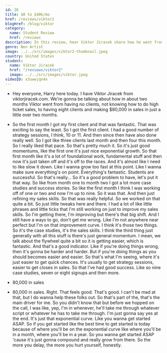 ```yaml
---
id: 26
title: $0 to $40k/mo
href: /reviews/viktor2
blogHref: /blog/viktor
category:
  name: Student Review
  href: /reviews
description: In this review, hear Viktor Jiracek share how he went from $0 to $40k/mo in sales in just over 2 months helping people new to real estate make six-figures flipping houses.
genre: Non Artist
image: ../../src/images/viktor2-thumbnail.jpeg
country: United States
student:
  name: Viktor Jiracek
  href: "/reviews/viktor2"
  image: ../../src/images/viktor.jpeg
videoID: x3uwwjqn4n
---
```


- Hey everyone, Harry here today. I have Viktor Jiracek from viktorjiracek.com. We're gonna be talking about how in about two months Viktor went from having no clients, not knowing how to do high ticket sales, to having eight clients and making $80,000 in sales in just a little over two months.

- So the first month I got my first client and that was fantastic. That was exciting to say the least. So I got the first client. I had a good number of strategy sessions, I think, 10 or 11. And then since then have also done really well. So I got like three clients last month and then four this month. So I really liked that pace. So that's pretty much it. So it's just good momentums, like the first one it's just nice exponential growth. So that first month like it's a lot of foundational work, fundamental stuff and then now it's just taken off and it's off to the races. And it's almost like I need to like slow it down. Like I wanna grow too fast at this point. Like I wanna make sure everything's on point. Everything's fantastic. Students are successful. So that's really... So it's a good problem to have, let's put it that way. So like from month one to month two I got a lot more case studies and success stories. So like the first month I think I was working off of one or two and now I'm up to nine. So it was that. And then just refining my sales skills. So that was really helpful. So we worked on that quite a bit. So just little tweaks here and there. I had a lot of like little phrases and little ticks that I'm still working on just to improve my sales skills. So I'm getting there, I'm improving but there's that big shift. And I still have a ways to go, don't get me wrong. Like I'm not anywhere near perfect but I'm on that improvement curve. I think it's those two things. So it's the case studies, it's the sales skills. I think the third thing just generally with all this stuff is there's just general momentum. I mean, we talk about the flywheel quite a bit so it is getting easier, which is fantastic. And that's a good indicator. Like if you're doing things wrong, then it's gonna be harder and harder. But if you're doing things as you should becomes easier and easier. So that's what I'm seeing, where it's just easier to get quick chances. It's usually to get strategy sessions, easier to get closes in sales. So that I've had good success. Like so nine case studies, seven or eight signups and then more.

- 80,000 in sales

- 80,000 in sales. Right. That feels good. That's good. I can't be mad at that, but I do wanna help these folks out. So that's part of the, that's the main driver for me. So you didn't know that but before we hopped on the call, I was like, yep, I'm in whenever, he'll take me through whatever script or whatever he has to take me through. I'm just gonna say yes at the end. It's just that exponential curve. Like you wanna get started ASAP. So if you get started like the best time to get started is today because of where you'll be on the exponential curve like where you'll be in a month, where you'll be in a year. So you wanna get started ASAP 'cause it's just gonna compound and really grow from there. So the more you delay, the more you hurt yourself, honestly.
